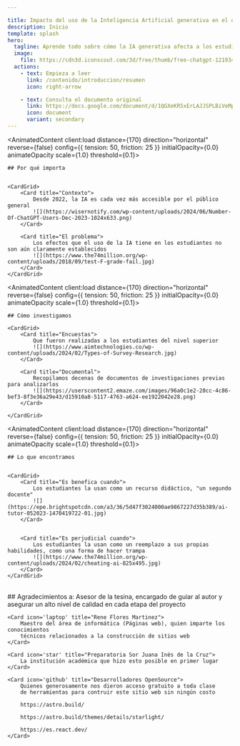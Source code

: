 ```yaml
---

title: Impacto del uso de la Inteligencia Artificial generativa en el desempeño académico de los estudiantes de nivel superior
description: Inicio
template: splash
hero:
  tagline: Aprende todo sobre cómo la IA generativa afecta a los estudiantes universitarios
  image:
    file: https://cdn3d.iconscout.com/3d/free/thumb/free-chatgpt-12193414-9940790.png?f=webp
  actions:
    - text: Empieza a leer
      link: /contenido/introduccion/resumen
      icon: right-arrow

    - text: Consulta el documento original
      link: https://docs.google.com/document/d/1QGXeKR5xErLAJJSPLBiVeMphLcKIc9orWol04z26QqE/edit?usp=sharing
      icon: document
      variant: secondary
---
```




<AnimatedContent
	client:load
	distance={170}
	direction="horizontal"
	reverse={false}
	config={{ tension: 50, friction: 25 }}
	initialOpacity={0.0}
	animateOpacity
	scale={1.0}
	threshold={0.1}>

	## Por qué importa


	<CardGrid>
		<Card title="Contexto">
			Desde 2022, la IA es cada vez más accesible por el público general
			![](https://wisernotify.com/wp-content/uploads/2024/06/Number-Of-ChatGPT-Users-Dec-2023-1024x633.png)
		</Card>

		<Card title="El problema">
			Los efectos que el uso de la IA tiene en los estudiantes no son aún claramente establecidos
			![](https://www.the74million.org/wp-content/uploads/2018/09/test-F-grade-fail.jpg)
		</Card>
	</CardGrid>

</AnimatedContent>




<AnimatedContent
	client:load
	distance={170}
	direction="horizontal"
	reverse={false}
	config={{ tension: 50, friction: 25 }}
	initialOpacity={0.0}
	animateOpacity
	scale={1.0}
	threshold={0.1}>

	## Cómo investigamos

	<CardGrid>
		<Card title="Encuestas">
			Que fueron realizadas a los estudiantes del nivel superior
			![](https://www.aimtechnologies.co/wp-content/uploads/2024/02/Types-of-Survey-Research.jpg)
		</Card>

		<Card title="Documental">
			Recopilamos decenas de documentos de investigaciones previas para analizarlos
			![](https://userscontent2.emaze.com/images/96a0c1e2-28cc-4c86-bef3-8f3e36a29e43/d15910a8-5117-4763-a624-ee1922042e28.png)
		</Card>

	</CardGrid>

</AnimatedContent>



<AnimatedContent
	client:load
	distance={170}
	direction="horizontal"
	reverse={false}
	config={{ tension: 50, friction: 25 }}
	initialOpacity={0.0}
	animateOpacity
	scale={1.0}
	threshold={0.1}>

	## Lo que encontramos


	<CardGrid>
		<Card title="Es benefica cuando">
			Los estudiantes la usan como un recurso didáctico, "un segundo docente"
			![](https://epe.brightspotcdn.com/a3/36/5d47f3024000ae9867227d35b389/ai-tutor-052023-1470419722-01.jpg)
		</Card>


		<Card title="Es perjudicial cuando">
			Los estudiantes la usan como un reemplazo a sus propias habilidades, como una forma de hacer trampa
			![](https://www.the74million.org/wp-content/uploads/2024/02/cheating-ai-825x495.jpg)
		</Card>
	</CardGrid>

</AnimatedContent>



<br/>
## Agradecimientos a:
<CardGrid>
	<Card icon='open-book' title="David Alejandro Barroso Trujillo">
		Asesor de la tesina, encargado de guiar al autor y asegurar un alto
		nivel de calidad en cada etapa del proyecto
	</Card>

	<Card icon='laptop' title="Rene Flores Martinez">
		Maestro del área de informática (Páginas web), quien imparte los conocimientos
		técnicos relacionados a la construcción de sitios web
	</Card>

	<Card icon='star' title="Preparatoria Sor Juana Inés de la Cruz">
		La institución académica que hizo esto posible en primer lugar
	</Card>

	<Card icon='github' title="Desarrolladores OpenSource">
		Quienes generosamente nos dieron acceso gratuito a toda clase
		de herramientas para contruir este sitio web sin ningún costo

		https://astro.build/

		https://astro.build/themes/details/starlight/

		https://es.react.dev/
	</Card>

</CardGrid>


